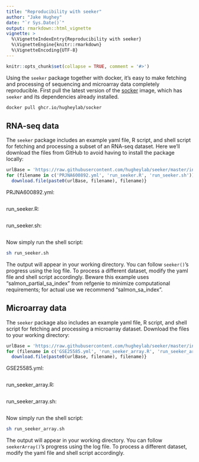 ```yaml
---
title: "Reproducibility with seeker"
author: "Jake Hughey"
date: "`r Sys.Date()`"
output: rmarkdown::html_vignette
vignette: >
  %\VignetteIndexEntry{Reproducibility with seeker}
  %\VignetteEngine{knitr::rmarkdown}
  %\VignetteEncoding{UTF-8}
---
```


```r
knitr::opts_chunk$set(collapse = TRUE, comment = '#>')
```

Using the `seeker` package together with docker, it's easy to make fetching and processing of sequencing and microarray data completely reproducible. First pull the latest version of the [socker](https://github.com/hugheylab/socker) image, which has `seeker` and its dependencies already installed.

```sh
docker pull ghcr.io/hugheylab/socker
```

## RNA-seq data

The `seeker` package includes an example yaml file, R script, and shell script for fetching and processing a subset of an RNA-seq dataset. Here we'll download the files from GitHub to avoid having to install the package locally:

```r
urlBase = 'https://raw.githubusercontent.com/hugheylab/seeker/master/inst/extdata/'
for (filename in c('PRJNA600892.yml', 'run_seeker.R', 'run_seeker.sh')) {
  download.file(paste0(urlBase, filename), filename)}
```

PRJNA600892.yml:

```r
```

run_seeker.R:

```r
```

run_seeker.sh:

```r
```

Now simply run the shell script:

```sh
sh run_seeker.sh
```

The output will appear in your working directory. You can follow `seeker()`'s progress using the log file. To process a different dataset, modify the yaml file and shell script accordingly. Beware this example uses "salmon_partial_sa_index" from refgenie to minimize computational requirements; for actual use we recommend "salmon_sa_index".

## Microarray data

The `seeker` package also includes an example yaml file, R script, and shell script for fetching and processing a microarray dataset. Download the files to your working directory:

```r
urlBase = 'https://raw.githubusercontent.com/hugheylab/seeker/master/inst/extdata/'
for (filename in c('GSE25585.yml', 'run_seeker_array.R', 'run_seeker_array.sh')) {
  download.file(paste0(urlBase, filename), filename)}
```

GSE25585.yml:

```r
```

run_seeker_array.R:

```r
```

run_seeker_array.sh:

```r
```

Now simply run the shell script:
```sh
sh run_seeker_array.sh
```

The output will appear in your working directory. You can follow `seekerArray()`'s progress using the log file. To process a different dataset, modify the yaml file and shell script accordingly.
